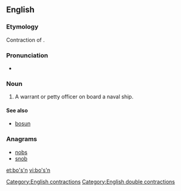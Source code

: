 ==English==

===Etymology===
Contraction of {{term|boatswain|lang=en}}.

===Pronunciation===
* {{IPA|/ˈbəʊsn̩/}}

===Noun===
{{en-noun|head=bo’s’n}}

# {{nautical}} A warrant or petty officer on board a naval ship.

====See also====
* [[bosun]]

===Anagrams===
* [[nobs#English|nobs]]
* [[snob#English|snob]]

[[Category:English contractions]]
[[Category:English double contractions]]

[[et:bo's'n]]
[[vi:bo's'n]]